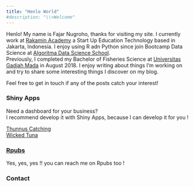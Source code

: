 ```yaml
---
title: "Henlo World"
#description: "\\>Welcome"
---
```


Henlo! My name is Fajar Nugroho, thanks for visiting my site. I currently work at [Rakamin Academy](http://rakamin.com) a Start Up Education Technology based in Jakarta, Indonesia. I enjoy using R adn Python since join Bootcamp Data Science at [Algoritma Data Science School](https://algorit.ma). <br>
Previously, I completed my Bachelor of Fisheries Science at [Universitas Gadjah Mada](https://www.ugm.ac.id/) in August 2018. I enjoy writing about things I'm working on and try to share some interesting things I discover on my blog.

Feel free to get in touch if any of the posts catch your interest!

### Shiny Apps

Need a dashboard for your business? <br> 
I recommend develop it with Shiny Apps, because I can develop it for you !

[Thunnus Catching](https://fajardwnugroho.shinyapps.io/Thunnus_Catching/) <br>
[Wicked Tuna](https://fajardwnugroho.shinyapps.io/Wicked_Tuna/)

### [Rpubs](https://rpubs.com/fajardwnugroho/)

Yes, yes, yes !! you can reach me on Rpubs too !

### Contact
<!-- Add font awesome icons --> 

<div class="mylinks">
<p style="text-align: center;">
    <a href="https://t.me/fajardwnugroho" target="_blank" class="fab fa-telegram"  style="font-size:36px;"></a>
    <a href="mailto:fajardwnugroho@gmail.com" target="_blank" class="fa fa-envelope" style="font-size:36px;"></a>
    <a href="https://www.linkedin.com/in/fajardwnugroho/" target="_blank" class="fa fa-linkedin-square" style="font-size:36px;"></a>
    <!-- <a href="https://twitter.com/harryfishr" target="_blank" class="fa fa-twitter" style="font-size:36px;"></a> -->
</p>
</div>

